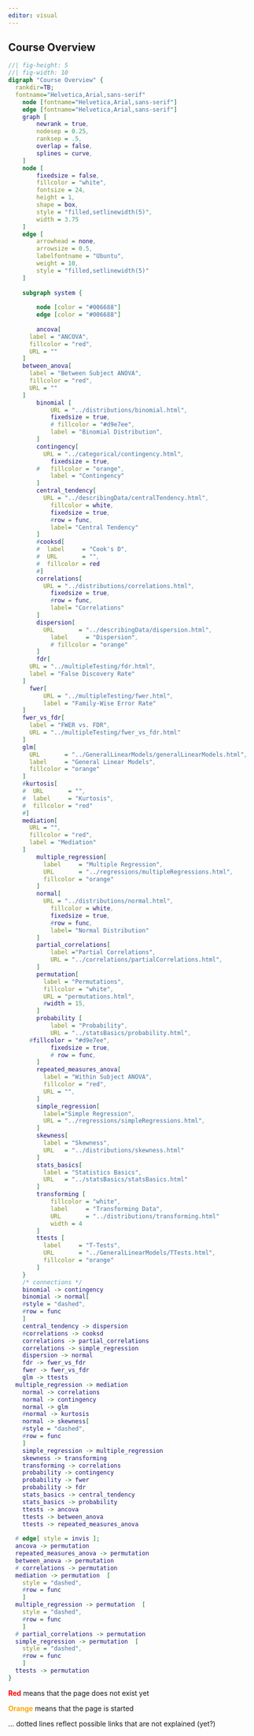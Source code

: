 ```yaml
---
editor: visual
---
```


::: {.callout-note collapse="false"}
## Course Overview

```dot
//| fig-height: 5
//| fig-width: 10
digraph "Course Overview" {
  rankdir=TB;
  fontname="Helvetica,Arial,sans-serif"
	node [fontname="Helvetica,Arial,sans-serif"]
	edge [fontname="Helvetica,Arial,sans-serif"]
	graph [
		newrank = true,
		nodesep = 0.25,
		ranksep = .5,
		overlap = false,
		splines = curve,
	]
	node [
		fixedsize = false,
		fillcolor = "white",
		fontsize = 24,
		height = 1,
		shape = box,
		style = "filled,setlinewidth(5)",
		width = 3.75
	]
	edge [
		arrowhead = none,
		arrowsize = 0.5,
		labelfontname = "Ubuntu",
		weight = 10,
		style = "filled,setlinewidth(5)"
	]
	
	subgraph system {
	  
		node [color = "#006688"]
		edge [color = "#006688"]
		
		ancova[
      label = "ANCOVA",
      fillcolor = "red",
      URL = ""
    ]
    between_anova[
      label = "Between Subject ANOVA",
      fillcolor = "red",
      URL = ""
    ]
		binomial [
			URL = "../distributions/binomial.html",
			fixedsize = true,
			# fillcolor = "#d9e7ee",
			label = "Binomial Distribution",
		]
		contingency[
		  URL = "../categorical/contingency.html",
			fixedsize = true,
		#	fillcolor = "orange",
			label = "Contingency"
		]
		central_tendency[
		  URL = "../describingData/centralTendency.html",
			fillcolor = white,
			fixedsize = true,
			#row = func,
			label= "Central Tendency"
		]
		#cooksd[
		#  label     = "Cook's D",
		#  URL       = "",
		#  fillcolor = red
		#]
		correlations[
		  URL = "../distributions/correlations.html",
			fixedsize = true,
			#row = func,
			label= "Correlations"
		]
		dispersion[
		  URL       = "../describingData/dispersion.html",
			label     = "Dispersion",
			# fillcolor = "orange"
		]
		fdr[
      URL = "../multipleTesting/fdr.html",
      label = "False Discovery Rate"
    ]
	  fwer[
		  URL = "../multipleTesting/fwer.html",
		  label = "Family-Wise Error Rate"
    ]
    fwer_vs_fdr[
      label = "FWER vs. FDR",
      URL = "../multipleTesting/fwer_vs_fdr.html"
    ]
    glm[
      URL       = "../GeneralLinearModels/generalLinearModels.html",
      label     = "General Linear Models",
      fillcolor = "orange"
    ]
    #kurtosis[
    #  URL       = "",
    #  label     = "Kurtosis",
    #  fillcolor = "red"
    #]
    mediation[
      URL = "",
      fillcolor = "red",
      label = "Mediation"
    ]
		multiple_regression[
		  label     = "Multiple Regression",
		  URL       = "../regressions/multipleRegressions.html",
		  fillcolor = "orange"
		]
		normal[
		  URL = "../distributions/normal.html",
			fillcolor = white,
			fixedsize = true,
			#row = func,
			label= "Normal Distribution"
		]
		partial_correlations[
		    label ="Partial Correlations",
		    URL = "../correlations/partialCorrelations.html",
		]
		permutation[
		  label = "Permutations",
		  fillcolor = "white",
		  URL = "permutations.html",
		  #width = 15,
		]
		probability [
			label = "Probability",
			URL = "../statsBasics/probability.html",
      #fillcolor = "#d9e7ee",
			fixedsize = true,
			# row = func,
		]
		repeated_measures_anova[
		  label = "Within Subject ANOVA",
		  fillcolor = "red",
		  URL = "",
		]
		simple_regression[
		  label="Simple Regression",
		  URL = "../regressions/simpleRegressions.html",
		]
		skewness[
		  label = "Skewness",
		  URL   = "../distributions/skewness.html"
		]
		stats_basics[
		  label = "Statistics Basics",
		  URL   = "../statsBasics/statsBasics.html"
		]
		transforming [
			fillcolor = "white",
			label     = "Transforming Data",
			URL       = "../distributions/transforming.html"
			width = 4
		]
		ttests [
		  label     = "T-Tests",
		  URL       = "../GeneralLinearModels/TTests.html",
		  fillcolor = "orange"
		]
	}
	/* connections */
	binomial -> contingency
	binomial -> normal[
    #style = "dashed",
    #row = func
	]
	central_tendency -> dispersion
	#correlations -> cooksd
	correlations -> partial_correlations
	correlations -> simple_regression
	dispersion -> normal
	fdr -> fwer_vs_fdr
	fwer -> fwer_vs_fdr
	glm -> ttests
  multiple_regression -> mediation
	normal -> correlations
	normal -> contingency
	normal -> glm
	#normal -> kurtosis
	normal -> skewness[
    #style = "dashed",
    #row = func
	]
	simple_regression -> multiple_regression
	skewness -> transforming
	transforming -> correlations
	probability -> contingency
	probability -> fwer
	probability -> fdr
	stats_basics -> central_tendency
	stats_basics -> probability
	ttests -> ancova
	ttests -> between_anova
	ttests -> repeated_measures_anova
	
  # edge[ style = invis ];
  ancova -> permutation
  repeated_measures_anova -> permutation
  between_anova -> permutation
  # correlations -> permutation
  mediation -> permutation  [
    style = "dashed",
    #row = func
	] 
  multiple_regression -> permutation  [
    style = "dashed",
    #row = func
	] 
  # partial_correlations -> permutation
  simple_regression -> permutation  [
    style = "dashed",
    #row = func
	] 
  ttests -> permutation
}
```

[**Red**]{style="color:red"} means that the page does not exist yet

[**Orange**]{style="color:orange"} means that the page is started

... dotted lines reflect possible links that are not explained (yet?)
:::
